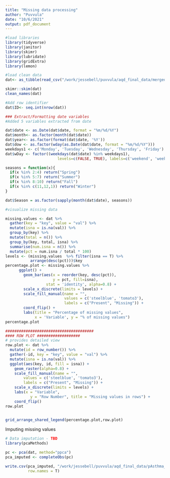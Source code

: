 ```yaml
---
title: "Missing data processing"
author: "Puvvula"
date: "10/6/2021"
output: pdf_document
---
```


```r
#load libraries
library(tidyverse)
library(janitor)
library(skimr)
library(lubridate)
library(gridExtra)
library(lemon)
```


```r
#load clean data 
dat<- as_tibble(read_csv("/work/jessebell/puvvula/aqd_final_data/merged_fin.csv"))

skimr::skim(dat)
clean_names(dat)

#Add row identifier
dat$ID<- seq.int(nrow(dat))

### Extract/Formatting date variables
#Added 5 variables extracted from date

dat$date <- as.Date(dat$date, format = "%m/%d/%Y")
dat$month<- as.factor(month(dat$date))
dat$year<- as.factor(format(dat$date, '%Y'))
dat$dow <- as.factor(wday(as.Date(dat$date, format = "%m/%d/%Y")))
weekdays1 <- c('Monday', 'Tuesday', 'Wednesday', 'Thursday', 'Friday')
dat$wDay <- factor((weekdays(dat$date) %in% weekdays1), 
                       levels=c(FALSE, TRUE), labels=c('weekend', 'weekday'))

seasons = function(x){
  if(x %in% 2:4) return("Spring")
  if(x %in% 5:7) return("Summer")
  if(x %in% 8:10) return("Fall")
  if(x %in% c(11,12,1)) return("Winter")
}

dat$Season = as.factor(sapply(month(dat$date), seasons))
```


```r
#visualize missing data

missing.values <- dat %>%
  gather(key = "key", value = "val") %>%
  mutate(isna = is.na(val)) %>%
  group_by(key) %>%
  mutate(total = n()) %>%
  group_by(key, total, isna) %>%
  summarise(num.isna = n()) %>%
  mutate(pct = num.isna / total * 100)
levels <- (missing.values  %>% filter(isna == T) %>%     
           arrange(desc(pct)))$key
percentage.plot <- missing.values %>%
      ggplot() +
        geom_bar(aes(x = reorder(key, desc(pct)), 
                     y = pct, fill=isna), 
                  stat = 'identity', alpha=0.8) +
        scale_x_discrete(limits = levels) +
        scale_fill_manual(name = "", 
                          values = c('steelblue', 'tomato3'), 
                          labels = c("Present", "Missing")) +
        coord_flip() +
        labs(title = "Percentage of missing values", 
             x = 'Variable', y = "% of missing values")
percentage.plot

#######################################
#### ROW PLOT ###################
# provides detailed view
row.plot <- dat %>%
  mutate(id = row_number()) %>%
  gather(-id, key = "key", value = "val") %>%
  mutate(isna = is.na(val)) %>%
  ggplot(aes(key, id, fill = isna)) +
    geom_raster(alpha=0.8) +
    scale_fill_manual(name = "",
        values = c('steelblue', 'tomato3'),
        labels = c("Present", "Missing")) +
    scale_x_discrete(limits = levels) +
    labs(x = "Variable",
           y = "Row Number", title = "Missing values in rows") +
    coord_flip()
row.plot


grid_arrange_shared_legend(percentage.plot,row.plot)
```

Imputing missing values

```r
# Data imputation - TBD
library(pcaMethods)

pc <- pca(dat, method="ppca")
pca_imputed <- completeObs(pc)

write.csv(pca_imputed, "/work/jessebell/puvvula/aqd_final_data/pAsthma_imputed.csv", 
          row.names = T)

```


